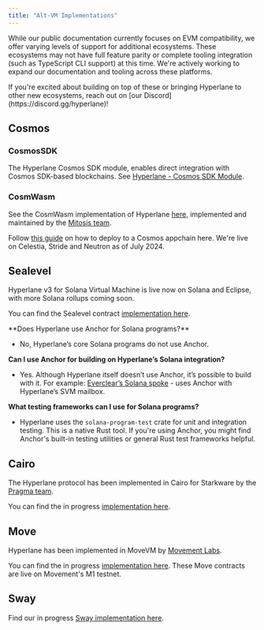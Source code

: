 ```yaml
---
title: "Alt-VM Implementations"
---
```


While our public documentation currently focuses on EVM compatibility, we offer varying levels of support for additional ecosystems. These ecosystems may not have full feature parity or complete tooling integration (such as TypeScript CLI support) at this time. We're actively working to expand our documentation and tooling across these platforms.

<Note>
  If you're excited about building on top of these or bringing Hyperlane to
  other new ecosystems, reach out on [our
  Discord](https://discord.gg/hyperlane)!
</Note>

## Cosmos

### CosmosSDK

The Hyperlane Cosmos SDK module, enables direct integration with Cosmos SDK-based blockchains. See [Hyperlane - Cosmos SDK Module](/docs/alt-vm-implementations/cosmos-sdk).

### CosmWasm[​](#cosmwasm "Direct link to CosmWasm")

See the CosmWasm implementation of Hyperlane [here,](https://github.com/many-things/cw-hyperlane) implemented and maintained by the [Mitosis team](https://mitosis.org/).

Follow [this guide](https://github.com/many-things/cw-hyperlane/blob/main/DEPLOYMENT.md) on how to deploy to a Cosmos appchain here. We're live on Celestia, Stride and Neutron as of July 2024.

## Sealevel

Hyperlane v3 for Solana Virtual Machine is live now on Solana and Eclipse, with more Solana rollups coming soon.

You can find the Sealevel contract [implementation here](https://github.com/hyperlane-xyz/hyperlane-monorepo/blob/main/rust/sealevel/programs).

<Info>
  **Does Hyperlane use Anchor for Solana programs?**

- No, Hyperlane’s core Solana programs do not use Anchor.

**Can I use Anchor for building on Hyperlane’s Solana integration?**

- Yes. Although Hyperlane itself doesn’t use Anchor, it’s possible to build with it. For example: [Everclear’s Solana spoke](https://github.com/everclearorg/monorepo/tree/dev/packages/contracts/solana-spoke/programs/everclear_spoke/src) - uses Anchor with Hyperlane’s SVM mailbox.

**What testing frameworks can I use for Solana programs?**

- Hyperlane uses the `solana-program-test` crate for unit and integration testing. This is a native Rust tool. If you're using Anchor, you might find Anchor's built-in testing utilities or general Rust test frameworks helpful.

</Info>

## Cairo

The Hyperlane protocol has been implemented in Cairo for Starkware by the [Pragma team](https://www.pragma.build/).

You can find the in progress [implementation here](https://github.com/astraly-labs/hyperlane_starknet).

## Move

Hyperlane has been implemented in MoveVM by [Movement Labs](https://movementlabs.xyz/).

You can find the in progress [implementation here](https://github.com/movementlabsxyz/hyperlane-monorepo). These Move contracts are live on Movement's M1 testnet.

## Sway

Find our in progress [Sway implementation here](https://github.com/hyperlane-xyz/fuel-contracts).
